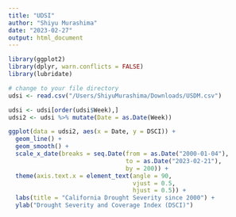 ```yaml
---
title: "UDSI"
author: "Shiyu Murashima"
date: "2023-02-27"
output: html_document
---
```


```r
library(ggplot2)
library(dplyr, warn.conflicts = FALSE)
library(lubridate)

# change to your file directory
udsi <- read.csv("/Users/ShiyuMurashima/Downloads/USDM.csv") 

udsi <- udsi[order(udsi$Week),]
udsi2 <- udsi %>% mutate(Date = as.Date(Week))

ggplot(data = udsi2, aes(x = Date, y = DSCI)) +
  geom_line() +
  geom_smooth() +
  scale_x_date(breaks = seq.Date(from = as.Date("2000-01-04"), 
                                 to = as.Date("2023-02-21"), 
                                 by = 200)) +
  theme(axis.text.x = element_text(angle = 90, 
                                   vjust = 0.5, 
                                   hjust = 0.5)) +
  labs(title = "California Drought Severity since 2000") +
  ylab("Drought Severity and Coverage Index (DSCI)")
```

